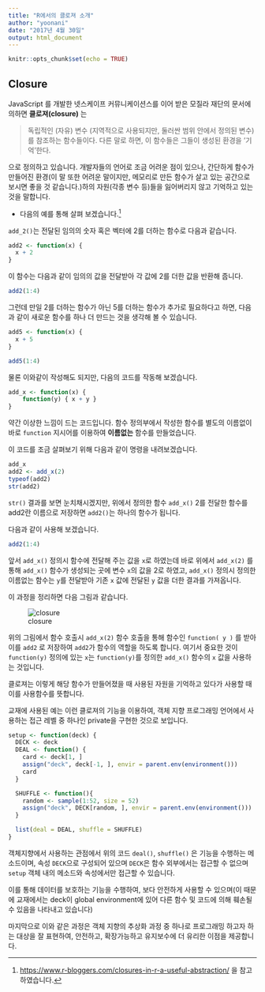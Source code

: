 ---
title: "R에서의 클로져 소개"
author: "yoonani"
date: "2017년 4월 30일"
output: html_document
---

```{r setup, include=FALSE}
knitr::opts_chunk$set(echo = TRUE)
```

## Closure
JavaScript 를 개발한 넷스케이프 커뮤니케이션스를 이어 받은 모질라 재단의 문서에 의하면 **클로져(closure)** 는 

> 독립적인 (자유) 변수 (지역적으로 사용되지만, 둘러싼 범위 안에서 정의된 변수)를 참조하는 함수들이다. 다른 말로 하면, 이 함수들은 그들이 생성된 환경을 '기억'한다.

으로 정의하고 있습니다. 개발자들의 언어로 조금 어려운 점이 있으나, 간단하게 함수가 만들어진 환경(이 말 또한 어려운 말이지만, 메모리로 만든 함수가 살고 있는 공간으로 보시면 좋을 것 같습니다.)하의 자원(각종 변수 등)들을 잃어버리지 않고 기억하고 있는 것을 말합니다.

* 다음의 예를 통해 살펴 보겠습니다.[^1]

`add_2()`는 전달된 임의의 숫자 혹은 벡터에 2를 더하는 함수로 다음과 같습니다.

```{r}
add2 <- function(x) {
  x + 2
}
```

이 함수는 다음과 같이 임의의 값을 전달받아 각 값에 2를 더한 값을 반환해 줍니다.

```{r}
add2(1:4)
```

그런데 만일 2를 더하는 함수가 아닌 5를 더하는 함수가 추가로 필요하다고 하면, 다음과 같이 새로운 함수를 하나 더 만드는 것을 생각해 볼 수 있습니다.

```{r}
add5 <- function(x) {
  x + 5
}

add5(1:4)
```

물론 이와같이 작성해도 되지만, 다음의 코드를 작동해 보겠습니다.
```{r}
add_x <- function(x) {
    function(y) { x + y }
}
```

약간 이상한 느낌이 드는 코드입니다.
함수 정의부에서 작성한 함수를 별도의 이름없이 바로 `function` 지시어를 이용하여 **이름없는** 함수를 만들었습니다.

이 코드를 조금 살펴보기 위해 다음과 같이 명령을 내려보겠습니다.

```{r}
add_x
add2 <- add_x(2)
typeof(add2)
str(add2)
```

`str()` 결과를 보면 눈치채시겠지만, 위에서 정의한 함수 `add_x()` 2를 전달한 함수를 add2란 이름으로 저장하면 `add2()`는 하나의 함수가 됩니다.

다음과 같이 사용해 보겠습니다.

```{r}
add2(1:4)
```

앞서 `add_x()` 정의시 함수에 전달해 주는 값을 `x`로 하였는데 바로 위에서 `add_x(2)` 를 통해 `add_x()` 함수가 생성되는 곳에 변수 `x`의 값을 2로 하였고, `add_x()` 정의시 정의한 이름없는 함수는 `y`를 전달받아 기존 `x` 값에 전달된 `y` 값을 더한 결과를 가져옵니다.

이 과정을 정리하면 다음 그림과 같습니다.

![closure](closure.png)

위의 그림에서 함수 호출시 `add_x(2)` 함수 호출을 통해 함수인 `function( y )` 를 받아 이를 `add2` 로 저장하여 `add2`가 함수의 역할을 하도록 합니다.
여기서 중요한 것이 `function(y)` 정의에 있는 `x`는 `function(y)`를 정의한 `add_x()` 함수의 `x` 값을 사용하는 것입니다.

클로져는 이렇게 해당 함수가 만들어졌을 때 사용된 자원을 기억하고 있다가 사용할 때 이를 사용함수를 뜻합니다.

교재에 사용된 예는 이런 클로져의 기능을 이용하여, 객체 지향 프로그래밍 언어에서 사용하는 접근 레벨 중 하나인 private을 구현한 것으로 보입니다.

```{r}
setup <- function(deck) {
  DECK <- deck
  DEAL <- function() {
    card <- deck[1, ]
    assign("deck", deck[-1, ], envir = parent.env(environment()))
    card
  }

  SHUFFLE <- function(){
    random <- sample(1:52, size = 52)
    assign("deck", DECK[random, ], envir = parent.env(environment()))
  }

  list(deal = DEAL, shuffle = SHUFFLE)
}
```

객체지향에서 사용하는 관점에서 위의 코드 `deal()`, `shuffle()` 은 기능을 수행하는 메소드이며, 속성 `DECK`으로 구성되어 있으며 `DECK`은 함수 외부에서는 접근할 수 없으며 `setup` 객체 내의 메소드와 속성에서만 접근할 수 있습니다.

이를 통해 데이터를 보호하는 기능을 수행하여, 보다 안전하게 사용할 수 있으며(이 때문에 교재에서는 deck이 global environment에 있어 다른 함수 및 코드에 의해 훼손될 수 있음을 나타내고 있습니다) 

마지막으로 이와 같은 과정은 객체 지향의 추상화 과정 중 하나로 프로그래밍 하고자 하는 대상을 잘 표현하여, 안전하고, 확장가능하고 유지보수에 더 유리한 이점을 제공합니다.


[^1]:<https://www.r-bloggers.com/closures-in-r-a-useful-abstraction/> 을 참고하였습니다.
